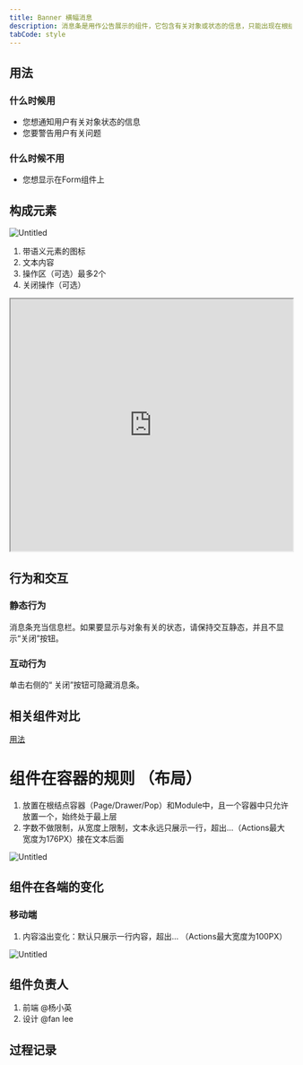 ```yaml
---
title: Banner 横幅消息
description: 消息条是用作公告展示的组件，它包含有关对象或状态的信息，只能出现在根结点容器和Module容器中。
tabCode: style
---
```


## 用法


### 什么时候用
- 您想通知用户有关对象状态的信息
- 您要警告用户有关问题
### 什么时候不用
- 您想显示在Form组件上

## 构成元素


![Untitled](img/Untitled.png)

1. 带语义元素的图标
2. 文本内容
3. 操作区（可选）最多2个
4. 关闭操作（可选）

<iframe width="100%" height="450" src="https://www.figma.com/embed?embed_host=share&url=https%3A%2F%2Fwww.figma.com%2Ffile%2FUwm3hgWVXb0AOmc1r2DF1y%2FCabin-X--PC-Library%3Fnode-id%3D14086%253A20592"></iframe>

## 行为和交互



### 静态行为



消息条充当信息栏。如果要显示与对象有关的状态，请保持交互静态，并且不显示“关闭”按钮。

### 互动行为



单击右侧的“ 关闭”按钮可隐藏消息条。

## 相关组件对比



[用法](https://www.notion.so/3775ac1d82b8422da2dfbd69c3ddebae)

# 组件在容器的规则 （布局）



1. 放置在根结点容器（Page/Drawer/Pop）和Module中，且一个容器中只允许放置一个，始终处于最上层
2. 字数不做限制，从宽度上限制，文本永远只展示一行，超出...（Actions最大宽度为176PX）接在文本后面
    
![Untitled](img/Untitled%201.png)
    

## 组件在各端的变化



### 移动端

1. 内容溢出变化：默认只展示一行内容，超出... （Actions最大宽度为100PX）

![Untitled](img/Untitled%202.png)

## 组件负责人


1. 前端 @杨小英 
2. 设计 @fan lee 

## 过程记录

